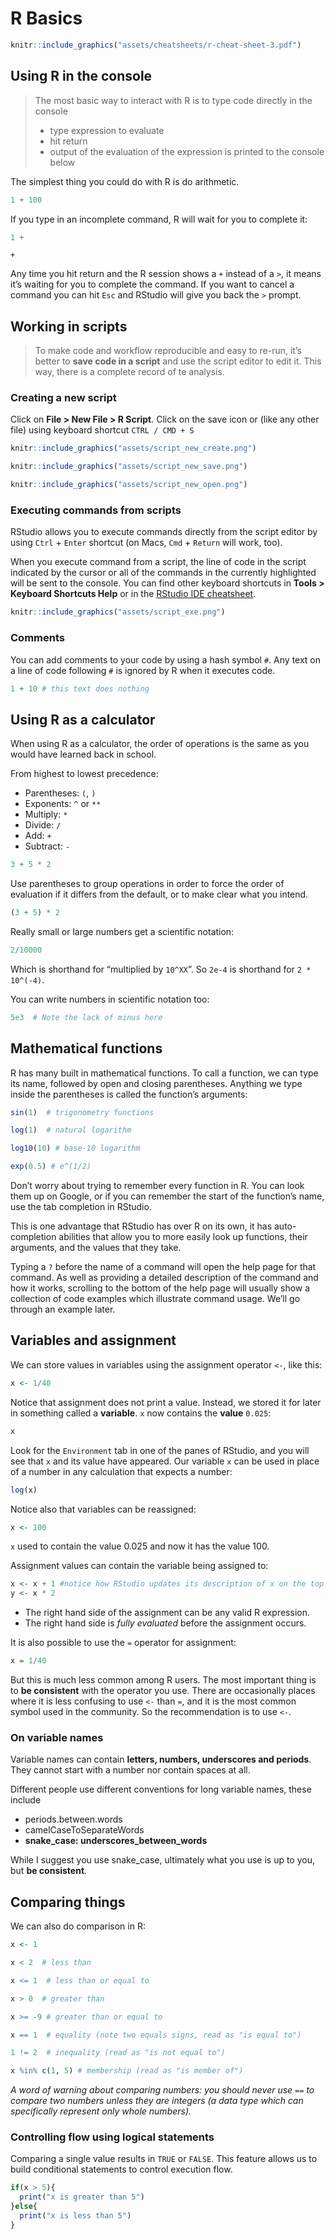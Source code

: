 # R Basics {#r-basics}

```r
knitr::include_graphics("assets/cheatsheets/r-cheat-sheet-3.pdf")
```

## Using R in the console

> The  most basic way to interact with R is to type code directly in the console
> 
> - type expression to evaluate
- hit return
- output of the evaluation of the expression is printed to the console below 

The simplest thing you could do with R is do arithmetic.

```r
1 + 100
```

If you type in an incomplete command, R will wait for you to
complete it:
```r
1 +
```

```
+
```

Any time you hit return and the R session shows a `+` instead of a `>`, it
means it's waiting for you to complete the command. If you want to cancel
a command you can hit `Esc` and RStudio will give you back the `>` prompt.



## Working in scripts

> To make code and workflow reproducible and easy to re-run, it's better to **save code in a script** and use the script editor to edit it. This way, there is a complete record of te analysis.

### Creating a new script

Click on **File > New File > R Script**. Click on the save icon or (like any other file) using keyboard shortcut `CTRL / CMD + S`

```r
knitr::include_graphics("assets/script_new_create.png")
```

```r
knitr::include_graphics("assets/script_new_save.png")
```

```r
knitr::include_graphics("assets/script_new_open.png")
```



### Executing commands from scripts

RStudio allows you to execute commands directly from the script editor by using `Ctrl` + `Enter` shortcut (on Macs, `Cmd` +
`Return` will work, too). 

When you execute command from a script, the line of code in the script indicated by the cursor or all of the commands in the currently highlighted will be sent to the console. You can find other keyboard shortcuts in **Tools > Keyboard Shortcuts Help** or in the [RStudio IDE cheatsheet](https://github.com/rstudio/cheatsheets/raw/master/rstudio-ide.pdf).

```r
knitr::include_graphics("assets/script_exe.png")
```

### Comments

You can add comments to your code by using a hash symbol `#`. Any text on a line of code following `#` is ignored by R when it executes code.

```r
1 + 10 # this text does nothing
```


## Using R as a calculator

When using R as a calculator, the order of operations is the same as you
would have learned back in school.

From highest to lowest precedence:

 * Parentheses: `(`, `)`
 * Exponents: `^` or `**`
 * Multiply: `*`
 * Divide: `/`
 * Add: `+`
 * Subtract: `-`

```r
3 + 5 * 2
```

Use parentheses to group operations in order to force the order of
evaluation if it differs from the default, or to make clear what you
intend.

```r
(3 + 5) * 2
```


Really small or large numbers get a scientific notation:

```r
2/10000
```

Which is shorthand for "multiplied by `10^XX`". So `2e-4`
is shorthand for `2 * 10^(-4)`.

You can write numbers in scientific notation too:

```r
5e3  # Note the lack of minus here
```


## Mathematical functions

R has many built in mathematical functions. To call a function,
we can type its name, followed by open and closing parentheses.
Anything we type inside the parentheses is called the function's
arguments:

```r
sin(1)  # trigonometry functions
```

```r
log(1)  # natural logarithm
```

```r
log10(10) # base-10 logarithm
```

```r
exp(0.5) # e^(1/2)
```

Don't worry about trying to remember every function in R. You
can look them up on Google, or if you can remember the
start of the function's name, use the tab completion in RStudio.

This is one advantage that RStudio has over R on its own, it
has auto-completion abilities that allow you to more easily
look up functions, their arguments, and the values that they
take.

Typing a `?` before the name of a command will open the help page
for that command. As well as providing a detailed description of
the command and how it works, scrolling to the bottom of the
help page will usually show a collection of code examples which
illustrate command usage. We'll go through an example later.


## Variables and assignment

We can store values in variables using the assignment operator `<-`, like this:

```r
x <- 1/40
```

Notice that assignment does not print a value. Instead, we stored it for later
in something called a **variable**. `x` now contains the **value** `0.025`:

```r
x
```

Look for the `Environment` tab in one of the panes of RStudio, and you will see that `x` and its value have appeared. Our variable `x` can be used in place of a number in any calculation that expects a number:

```r
log(x)
```

Notice also that variables can be reassigned:

```r
x <- 100
```

`x` used to contain the value 0.025 and now it has the value 100.

Assignment values can contain the variable being assigned to:

```r
x <- x + 1 #notice how RStudio updates its description of x on the top right tab
y <- x * 2
```

- The right hand side of the assignment can be any valid R expression.
- The right hand side is *fully evaluated* before the assignment occurs.


It is also possible to use the `=` operator for assignment:

```r
x = 1/40
```

But this is much less common among R users.  The most important thing is to
**be consistent** with the operator you use. There are occasionally places
where it is less confusing to use `<-` than `=`, and it is the most common
symbol used in the community. So the recommendation is to use `<-`.


### On variable names

Variable names can contain **letters, numbers, underscores and periods**. They
cannot start with a number nor contain spaces at all. 

Different people use
different conventions for long variable names, these include

  * periods.between.words
  * camelCaseToSeparateWords
  * **snake_case: underscores\_between_words**


While I suggest you use snake_case, ultimately what you use is up to you, but **be consistent**.


## Comparing things

We can also do comparison in R:


```r
x <- 1
```


```r
x < 2  # less than
```

```r
x <= 1  # less than or equal to
```

```r
x > 0  # greater than
```

```r
x >= -9 # greater than or equal to
```

```r
x == 1  # equality (note two equals signs, read as "is equal to")
```

```r
1 != 2  # inequality (read as "is not equal to")
```

```r
x %in% c(1, 5) # membership (read as "is member of")
```


_A word of warning about comparing numbers: you should
never use `==` to compare two numbers unless they are
integers (a data type which can specifically represent
only whole numbers)._

### Controlling flow using logical statements

Comparing a single value results in `TRUE` or `FALSE`. This feature allows us to build conditional statements to control execution flow.

```r
if(x > 5){
  print("x is greater than 5")
}else{
  print("x is less than 5")
}
```
